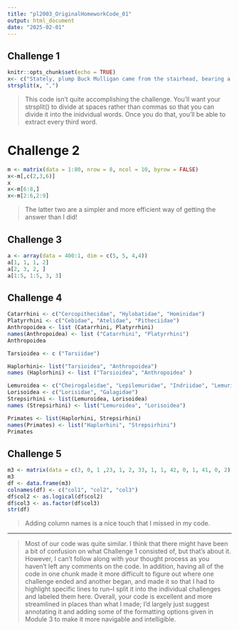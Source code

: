 ```yaml
---
title: "pl2003_OriginalHomeworkCode_01"
output: html_document
date: "2025-02-01"
---
```


## Challenge 1

```r
knitr::opts_chunk$set(echo = TRUE)
x<- c("Stately, plump Buck Mulligan came from the stairhead, bearing a bowl of lather on which a mirror and a razor lay crossed")
strsplit(x, ",")
```

> This code isn't quite accomplishing the challenge.  You'll want your strsplit() to divide at spaces rather than commas so that you can divide it into the inidvidual words.  Once you do that, you'll be able to extract every third word.

# Challenge 2

```r
m <- matrix(data = 1:80, nrow = 8, ncol = 10, byrow = FALSE)
x<-m[,c(2,3,6)]
x
x<-m[6:8,]
x<-m[2:6,2:9]
```

> The latter two are a simpler and more efficient way of getting the answer than I did!

## Challenge 3

```r
a <- array(data = 400:1, dim = c(5, 5, 4,4))
a[1, 1, 1, 2]
a[2, 3, 2, ]
a[1:5, 1:5, 3, 3]
```

## Challenge 4

```r
Catarrhini <- c("Cercopithecidae", "Hylobatidae", "Hominidae")
Platyrrhini <- c("Cebidae", "Atelidae", "Pitheciidae")
Anthropoidea <- list (Catarrhini, Platyrrhini) 
names(Anthropoidea) <- list ("Catarrhini", "Platyrrhini")
Anthropoidea

Tarsioidea <- c ("Tarsiidae")

Haplorhini<- list("Tarsioidea", "Anthropoidea")
names (Haplorhini) <- list ("Tarsioidea", "Anthropoidea" )

Lemuroidea <- c("Cheirogaleidae", "Lepilemuridae", "Indriidae", "Lemuridae", "Daubentoniidae")
Lorisoidea <- c("Lorisidae", "Galagidae")
Strepsirhini <- list(Lemuroidea, Lorisoidea)
names (Strepsirhini) <- list("Lemuroidea", "Lorisoidea")

Primates <- list(Haplorhini, Strepsirhini)
names(Primates) <- list("Haplorhini", "Strepsirhini")
Primates
```

## Challenge 5

```r
m3 <- matrix(data = c(3, 0, 1 ,23, 1, 2, 33, 1, 1, 42, 0, 1, 41, 0, 2), nrow = 5, ncol = 3, byrow = TRUE)
m3
df <- data.frame(m3)
colnames(df) <- c("col1", "col2", "col3")
df$col2 <- as.logical(df$col2)
df$col3 <- as.factor(df$col3)
str(df)
```

> Adding column names is a nice touch that I missed in my code.

***
> Most of our code was quite similar.  I think that there might have been a bit of confusion on what Challenge 1 consisted of, but that's about it.  However, I can't follow along with your thought process as you haven't left any comments on the code.  In addition, having all of the code in one chunk made it more difficult to figure out where one challenge ended and another began, and made it so that I had to highlight specific lines to run--I split it into the individual challenges and labeled them here.  Overall, your code is excellent and more streamlined in places than what I made; I'd largely just suggest annotating it and adding some of the formatting options given in Module 3 to make it more navigable and intelligible.
